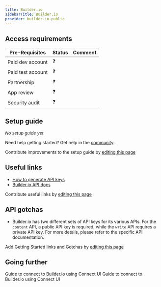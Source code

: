```yaml
---
title: Builder.io
sidebarTitle: Builder.io
provider: builder-io-public
---
```




<Overview />
<PreBuiltTooling provider={providers[pageMetadata.provider]} />
<PreBuiltUseCases />

## Access requirements
| Pre-Requisites | Status | Comment|
| - | - | - |
| Paid dev account | ❓ |  |
| Paid test account | ❓ |  |
| Partnership | ❓ | |
| App review | ❓ |  |
| Security audit | ❓ | |


## Setup guide

_No setup guide yet._

<Tip>Need help getting started? Get help in the [community](https://nango.dev/slack).</Tip>

<Note>Contribute improvements to the setup guide by [editing this page](https://github.com/nangohq/nango/tree/master/docs-v2/integrations/all/builder-io.mdx)</Note>


## Useful links

-   [How to generate API keys](https://www.builder.io/c/docs/using-your-api-key#finding-your-public-api-key)
-   [Builder.io API docs](https://www.builder.io/c/docs/api-intro)

<Note>Contribute useful links by [editing this page](https://github.com/nangohq/nango/tree/master/docs-v2/integrations/all/builder-io.mdx)</Note>

## API gotchas

- Builder.io has two different sets of API keys for its various APIs. For the `content` API, a public API key is required, while the `write` API requires a private API key. For more details, please refer to the specific API documentation.

<Note>Add Getting Started links and Gotchas by [editing this page](https://github.com/nangohq/nango/tree/master/docs-v2/integrations/all/builder-io.mdx)</Note>

## Going further

<Card title="Connect to Builder.io (public)" icon="link" href="/integrations/all/builder-io-public/connect" horizontal>
  Guide to connect to Builder.io using Connect UI
</Card>

<Card title="Connect to Builder.io (private)" icon="link" href="/integrations/all/builder-io-private/connect" horizontal>
  Guide to connect to Builder.io using Connect UI
</Card>
